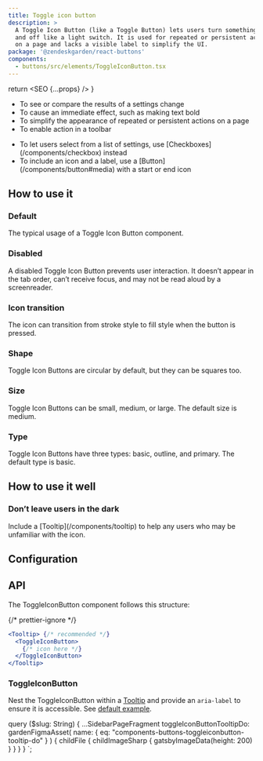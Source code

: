 ```yaml
---
title: Toggle icon button
description: >
  A Toggle Icon Button (like a Toggle Button) lets users turn something on
  and off like a light switch. It is used for repeated or persistent actions
  on a page and lacks a visible label to simplify the UI.
package: '@zendeskgarden/react-buttons'
components:
  - buttons/src/elements/ToggleIconButton.tsx
---
```



  return <SEO {...props} />
}

<Usage>
  <Use>
    <ul>
      <li>To see or compare the results of a settings change</li>
      <li>To cause an immediate effect, such as making text bold</li>
      <li>To simplify the appearance of repeated or persistent actions on a page</li>
      <li>To enable action in a toolbar</li>
    </ul>
  </Use>
  <Misuse>
    <ul>
      <li>
        <Markdown>
          To let users select from a list of settings, use [Checkboxes](/components/checkbox)
          instead
        </Markdown>
      </li>
      <li>
        <Markdown>
          To include an icon and a label, use a [Button](/components/button#media) with a start or
          end icon
        </Markdown>
      </li>
    </ul>
  </Misuse>
</Usage>

## How to use it

### Default

The typical usage of a Toggle Icon Button component.


<CodeExample code={ToggleIconButtonDefaultCode}>
  <ToggleIconButtonDefault />
</CodeExample>

### Disabled

A disabled Toggle Icon Button prevents user interaction. It doesn’t appear in
the tab order, can’t receive focus, and may not be read aloud by a
screenreader.


<CodeExample code={ToggleIconButtonDisabledCode}>
  <ToggleIconButtonDisabled />
</CodeExample>

### Icon transition

The icon can transition from stroke style to fill style when the button is pressed.


<CodeExample code={ToggleIconButtonIconsCode}>
  <ToggleIconButtonIcons />
</CodeExample>

### Shape

Toggle Icon Buttons are circular by default, but they can be squares too.


<CodeExample code={ToggleIconButtonShapesCode}>
  <ToggleIconButtonShapes />
</CodeExample>

### Size

Toggle Icon Buttons can be small, medium, or large. The default size is medium.


<CodeExample code={ToggleIconButtonSizesCode}>
  <ToggleIconButtonSizes />
</CodeExample>

### Type

Toggle Icon Buttons have three types: basic, outline, and primary. The default type is basic.


<CodeExample code={ToggleIconButtonTypesCode}>
  <ToggleIconButtonTypes />
</CodeExample>

## How to use it well

### Don’t leave users in the dark

<BestPractice>
  <Do
    imageSource={props.data.toggleIconButtonTooltipDo.childFile.childImageSharp.gatsbyImageData}
    imageIsSquare
  >
    <p>
      <Markdown>
        Include a [Tooltip](/components/tooltip) to help any users who may be unfamiliar with the
        icon.
      </Markdown>
    </p>
  </Do>
</BestPractice>

## Configuration

<Configuration reactPackage={props.data.mdx.package} components={props.data.mdx.components} />

## API

The ToggleIconButton component follows this structure:

{/* prettier-ignore */}
```jsx
<Tooltip> {/* recommended */}
  <ToggleIconButton>
    {/* icon here */}
  </ToggleIconButton>
</Tooltip>
```

### ToggleIconButton

<Component components={props.data.mdx.components} componentName="toggleIconButton" />

Nest the ToggleIconButton within a [Tooltip](/components/tooltip) and provide an `aria-label` to ensure it is
accessible. See [default example](#default).

<PropSheet components={props.data.mdx.components} componentName="toggleIconButton" />


  query ($slug: String) {
    ...SidebarPageFragment
    toggleIconButtonTooltipDo: gardenFigmaAsset(
      name: { eq: "components-buttons-toggleiconbutton-tooltip-do" }
    ) {
      childFile {
        childImageSharp {
          gatsbyImageData(height: 200)
        }
      }
    }
  }
`;
